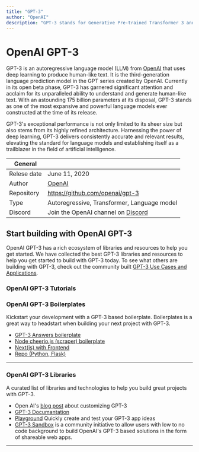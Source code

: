 ```yaml
---
title: "GPT-3"
author: "OpenAI"
description: "GPT-3 stands for Generative Pre-trained Transformer 3 and it is an autoregressive language model that uses deep learning to produce human-like text. It is the third-generation language prediction model in the GPT-n series created by OpenAI. GPT-3 is currently in open beta."
---
```


# OpenAI GPT-3

GPT-3 is an autoregressive language model (LLM) from [OpenAI](https://lablab.ai/tech/openai/) that uses deep learning to produce human-like text. It is the third-generation language prediction model in the GPT series created by OpenAI. Currently in its open beta phase, GPT-3 has garnered significant attention and acclaim for its unparalleled ability to understand and generate human-like text. With an astounding 175 billion parameters at its disposal, GPT-3 stands as one of the most expansive and powerful language models ever constructed at the time of its release.

GPT-3's exceptional performance is not only limited to its sheer size but also stems from its highly refined architecture. Harnessing the power of deep learning, GPT-3 delivers consistently accurate and relevant results, elevating the standard for language models and establishing itself as a trailblazer in the field of artificial intelligence.

| General     |                                                                  |
| ----------- | ---------------------------------------------------------------- |
| Relese date | June 11, 2020                                                    |
| Author      | [OpenAI](https://lablab.ai/tech/openai/)                         |
| Repository  | https://github.com/openai/gpt-3                                  |
| Type        | Autoregressive, Transformer, Language model                      |
| Discord     | Join the OpenAI channel on [Discord](https://discord.gg/7nQsGTy) |

## Start building with OpenAI GPT-3

OpenAI GPT-3 has a rich ecosystem of libraries and resources to help you get started. We have collected the best GPT-3 libraries and resources to help you get started to build with GPT-3 today. To see what others are building with GPT-3, check out the community built [GPT-3 Use Cases and Applications](/apps/tech/openai/gpt3).

### OpenAI GPT-3 Tutorials

<TechTutorials />

### OpenAI GPT-3 Boilerplates

Kickstart your development with a GPT-3 based boilerplate. Boilerplates is a great way to headstart when building your next project with GPT-3.

- [GPT-3 Answers boilerplate](https://github.com/nextgrid/GPT-3-Answers-boilerplate)
- [Node cheerio.js (scraper) boilerplate](https://github.com/nextgrid/GPT-3-Hackathon)
- [Next(js) with Frontend](https://github.com/belay-labs/gpt-explorer)
- [Repo (Python, Flask)](https://github.com/VirbeHQ/GPT-3-chat-boilerplate)

---

### OpenAI GPT-3 Libraries

A curated list of libraries and technologies to help you build great projects with GPT-3.

- Open AI's [blog post](https://openai.com/blog/customized-gpt-3/) about customizing GPT-3
- [GPT-3 Documantation](https://beta.openai.com/docs/introduction)
- [Playground](https://beta.openai.com/playground) Quickly create and test your GPT-3 app ideas
- [GPT-3 Sandbox](https://github.com/Shubhamsaboo/kairos_gpt3) is a community initiative to allow users with low to no code background to build OpenAI's GPT-3 based solutions in the form of shareable web apps.

---
